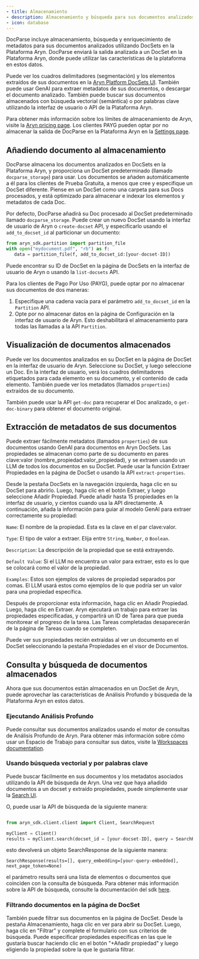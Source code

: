 ```yaml
---
- title: Almacenamiento
- description: Almacenamiento y búsqueda para sus documentos analizados.
- icon: database
---
```


DocParse incluye almacenamiento, búsqueda y enriquecimiento de metadatos para sus documentos analizados utilizando DocSets en la Plataforma Aryn. DocParse enviará la salida analizada a un DocSet en la Plataforma Aryn, donde puede utilizar las características de la plataforma en estos datos.

Puede ver los cuadros delimitadores (segmentación) y los elementos extraídos de sus documentos en la [Aryn Platform DocSets UI](https://app.aryn.ai/docsets). También puede usar GenAI para extraer metadatos de sus documentos, o descargar el documento analizado. También puede buscar sus documentos almacenados con búsqueda vectorial (semántica) o por palabras clave utilizando la interfaz de usuario o API de la Plataforma Aryn.

Para obtener más información sobre los límites de almacenamiento de Aryn, visite la [Aryn pricing page](https://www.aryn.ai/pricing). Los clientes PAYG pueden optar por no almacenar la salida de DocParse en la Plataforma Aryn en la [Settings page](https://app.aryn.ai/settings).

## Añadiendo documento al almacenamiento

DocParse almacena los documentos analizados en DocSets en la Plataforma Aryn, y proporciona un DocSet predeterminado (llamado `docparse_storage`) para usar. Los documentos se añaden automáticamente a él para los clientes de Prueba Gratuita, a menos que cree y especifique un DocSet diferente. Piense en un DocSet como una carpeta para sus Docs procesados, y está optimizado para almacenar e indexar los elementos y metadatos de cada Doc.

Por defecto, DocParse añadirá su Doc procesado al DocSet predeterminado llamado `docparse_storage`. Puede crear un nuevo DocSet usando la interfaz de usuario de Aryn o `create-docset` API, y especificarlo usando el `add_to_docset_id` al particionar un documento:

```python
from aryn_sdk.partition import partition_file
with open("mydocument.pdf", "rb") as f:
   data = partition_file(f, add_to_docset_id:[your-docset-ID])
```

Puede encontrar su ID de DocSet en la página de DocSets en la interfaz de usuario de Aryn o usando la `list-docsets` API.

Para los clientes de Pago Por Uso (PAYG), puede optar por no almacenar sus documentos de dos maneras:

1. Especifique una cadena vacía para el parámetro `add_to_docset_id` en la `Partition` API.
2. Opte por no almacenar datos en la página de Configuración en la interfaz de usuario de Aryn. Esto deshabilitará el almacenamiento para todas las llamadas a la API `Partition`.

## Visualización de documentos almacenados

Puede ver los documentos analizados en su DocSet en la página de DocSet en la interfaz de usuario de Aryn. Seleccione su DocSet, y luego seleccione un Doc. En la interfaz de usuario, verá los cuadros delimitadores etiquetados para cada elemento en su documento, y el contenido de cada elemento. También puede ver los metadatos (llamados `properties`) extraídos de su documento.

También puede usar la API `get-doc` para recuperar el Doc analizado, o `get-doc-binary` para obtener el documento original.

## Extracción de metadatos de sus documentos

Puede extraer fácilmente metadatos (llamados `properties`) de sus documentos usando GenAI para documentos en Aryn DocSets. Las propiedades se almacenan como parte de su documento en pares clave:valor (nombre\_propiedad:valor\_propiedad), y se extraen usando un LLM de todos los documentos en su DocSet. Puede usar la función Extraer Propiedades en la página de DocSet o usando la API `extract-properties`.

Desde la pestaña DocSets en la navegación izquierda, haga clic en su DocSet para abrirlo. Luego, haga clic en el botón Extraer, y luego seleccione Añadir Propiedad. Puede añadir hasta 15 propiedades en la interfaz de usuario, y cientos cuando usa la API directamente. A continuación, añada la información para guiar al modelo GenAI para extraer correctamente su propiedad:

`Name`: El nombre de la propiedad. Esta es la clave en el par clave:valor.

`Type`: El tipo de valor a extraer. Elija entre `String`, `Number`, o `Boolean`.

`Description`: La descripción de la propiedad que se está extrayendo.

`Default Value`: Si el LLM no encuentra un valor para extraer, esto es lo que se colocará como el valor de la propiedad.

`Examples`: Estos son ejemplos de valores de propiedad separados por comas. El LLM usará estos como ejemplos de lo que podría ser un valor para una propiedad específica.

Después de proporcionar esta información, haga clic en Añadir Propiedad. Luego, haga clic en Extraer. Aryn ejecutará un trabajo para extraer las propiedades especificadas, y compartirá un ID de Tarea para que pueda monitorear el progreso de la tarea. Las Tareas completadas desaparecerán de la página de Tareas cuando se completen.

Puede ver sus propiedades recién extraídas al ver un documento en el DocSet seleccionando la pestaña Propiedades en el visor de Documentos.

## Consulta y búsqueda de documentos almacenados

Ahora que sus documentos están almacenados en un DocSet de Aryn, puede aprovechar las características de Análisis Profundo y búsqueda de la Plataforma Aryn en estos datos.

### Ejecutando Análisis Profundo

Puede consultar sus documentos analizados usando el motor de consultas de Análisis Profundo de Aryn. Para obtener más información sobre cómo usar un Espacio de Trabajo para consultar sus datos, visite la [Workspaces documentation](aryn-platform/querying-data/deep-analytics/using_workspaces).

### Usando búsqueda vectorial y por palabras clave

Puede buscar fácilmente en sus documentos y los metadatos asociados utilizando la API de búsqueda de Aryn. Una vez que haya añadido documentos a un docset y extraído propiedades, puede simplemente usar la [Search UI](aryn-platform/querying-data/search/using_search_ui).

O, puede usar la API de búsqueda de la siguiente manera:

```python

from aryn_sdk.client.client import Client, SearchRequest

myClient = Client()
results = myClient.search(docset_id = [your-docset-ID], query = SearchRequest(query=[your-query-phrase], properties_filter = [your-boolean-filter], query_type=[KEYWORD|VECTOR], return_type=[DOC|ELEMENT]))
```

esto devolverá un objeto SearchResponse de la siguiente manera:

```
SearchResponse(results=[], query_embedding=[your-query-embedded], next_page_token=None)
```

el parámetro results será una lista de elementos o documentos que coinciden con la consulta de búsqueda. Para obtener más información sobre la API de búsqueda, consulte la documentación del sdk [here](../sdk-reference/query.mdx).

### Filtrando documentos en la página de DocSet

También puede filtrar sus documentos en la página de DocSet. Desde la pestaña Almacenamiento, haga clic en ver para abrir su DocSet. Luego, haga clic en "Filtrar" y complete el formulario con sus criterios de búsqueda. Puede especificar propiedades específicas en las que le gustaría buscar haciendo clic en el botón "+Añadir propiedad" y luego eligiendo la propiedad sobre la que le gustaría filtrar.
